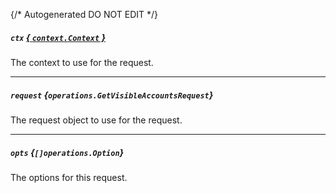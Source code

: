 {/* Autogenerated DO NOT EDIT  */}

##### `ctx` [*{ `context.Context` }*](https://pkg.go.dev/context#Context)
The context to use for the request.

---
##### `request` *{`operations.GetVisibleAccountsRequest`}*
The request object to use for the request.

<Collapsible openLabel={Labels.showProperties} closeLabel={Labels.hideProperties}>
  <GetVisibleAccountsRequest />
</Collapsible>

---
##### `opts` *{`[]operations.Option`}*
The options for this request.

